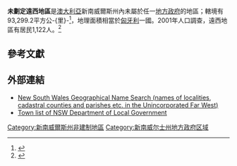 {{Infobox Australian Place | type = lga 
| name     = 未劃定遠西地區
| state    = 新南威爾斯州
| image    = Unincorporated far west NSW.png
| caption  = 未劃定遠西地區於[[新南威爾斯州|新南威爾斯州]]轄境圖
| pop      = 1122
| density  = 0.01
| area     = 93300.3
| seat     = 
| mayor    = 
| region   = 遠西
| logo     = 
| url      = 
| stategov = Murray-Darling
| fedgov   = Parkes
| near-nw  = [[偏遠地區社會發展託管地|OADCT]]（[[南澳大利亞|南澳州]]）
| near-n   = [[布魯郡|布魯郡]]（[[昆士蘭州|昆士蘭州]]）
| near-ne  = [[帕魯郡|帕魯郡]]（[[昆士蘭州|昆士蘭州]]）
| near-e   = 
| near-w   = [[偏遠地區社會發展託管地|OADCT]]（[[南澳大利亞|南澳州]]）
| near-sw  = [[偏遠地區社會發展託管地|OADCT]]（[[南澳大利亞|南澳州]]）
| near-s   = 
| near-se  = 
}}

'''未劃定遠西地區'''是[[澳大利亞|澳大利亞]]新南威爾斯州內未屬於任一[[新南威爾斯州地方政府區域|地方政府]]的地區；轄境有93,299.2平方公-{里}-<ref name=nrp>{{cite web|url=http://www.abs.gov.au/AUSSTATS/abs@.nsf/Latestproducts/LGA19399Environment/Energy12002-2006?opendocument&tabname=Summary&prodno=LGA19399&issue=2002-2006|title=ABS 2004 National Regional Profile : Unincorporated NSW (Local Government Area)|accessdate=2007-06-13|author=Australian Bureau of Statistics|date=2006-11-20}}{{dead link|date=2018年3月 |bot=InternetArchiveBot |fix-attempted=yes }} 
</ref>，地理面積相當於[[匈牙利|匈牙利]]一國。2001年人口調查，遠西地區有居民1,122人。<ref name=pop>
{{Census 2006 AUS|id=LGA19399|name=Unincorporated NSW (Local Government Area)|accessdate=2009-07-08|quick=on}}</ref> 

==參考文獻==
{{reflist}}

==外部連結==
*[https://web.archive.org/web/20081226184724/http://www.gnb.nsw.gov.au/name_search New South Wales Geographical Name Search (names of localities, cadastral counties and parishes etc. in the Unincorporated Far West)]
*[http://www.dlg.nsw.gov.au/dlg/dlghome/dlg_Regions.asp?regiontype=2&slacode=8800&region=FW Town list of NSW Department of Local Government] {{Wayback|url=http://www.dlg.nsw.gov.au/dlg/dlghome/dlg_Regions.asp?regiontype=2&slacode=8800&region=FW |date=20090620105958 }}

[[Category:新南威爾斯州非建制地區|Category:新南威爾斯州非建制地區]]
[[Category:新南威尔士州地方政府区域|Category:新南威尔士州地方政府区域]]